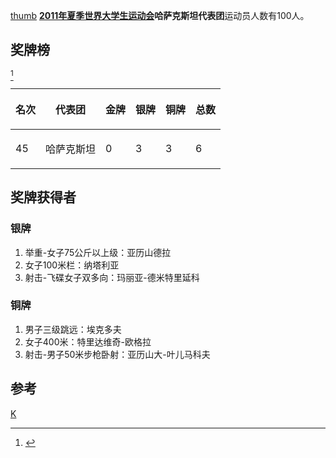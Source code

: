 [[文件:Flag_of_Kazakhstan.svg|thumb]]
'''[[2011年夏季世界大学生运动会|2011年夏季世界大学生运动会]]哈萨克斯坦代表团'''运动员人数有100人。

==奖牌榜==
<ref>{{Cite web |url=http://match.sz2011.org/Medal/CHI.htm |title=奖牌榜 |accessdate=2011-08-26 |archive-date=2012-07-14 |archive-url=https://archive.is/20120714212414/http://match.sz2011.org/Medal/CHI.htm |dead-url=no }}</ref>
{| class="wikitable"
|-
! 名次 !! 代表团 !! 金牌 !! 银牌 !! 铜牌 !! 总数
|-
| 45 || 哈萨克斯坦 || 0 || 3 || 3 || 6
|}
==奖牌获得者==
===银牌===
#举重-女子75公斤以上级：亚历山德拉
#女子100米栏：纳塔利亚
#射击-飞碟女子双多向：玛丽亚-德米特里延科
===铜牌===
#男子三级跳远：埃克多夫
#女子400米：特里达维奇-欧格拉
#射击-男子50米步枪卧射：亚历山大-叶儿马科夫
==参考==
<references/>
{{2011年夏季世界大学生运动会代表团}}
[[分类:2011年夏季世界大学生运动会代表团|K]]